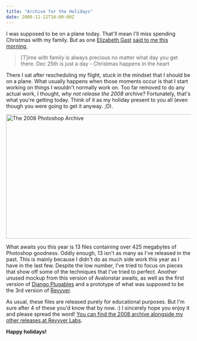 ```yaml
---
title: "Archive for the Holidays"
date: 2008-12-22T16:00:00Z
---
```


I was supposed to be on a plane today. That'll mean I'll miss spending Christmas with my family. But as one [Elizabeth Gast][1] [said to me this morning][2],

> [T]ime with family is always precious no matter what day you get there. Dec 25th is just a day - Christmas happens in the heart

There I sat after rescheduling my flight, stuck in the mindset that I should be on a plane. What usually happens when those moments occur is that I start working on things I wouldn't normally work on. Too far removed to do any actual work, I thought, *why not release the 2008 archive*? Fortunately, that's what you're getting today. Think of it as my holiday present to you all (even though you were going to get it anyway. ;D).

[<img src="http://farm4.static.flickr.com/3229/3129231287_a5b05398d3_o.png" width="620" height="340" alt="The 2008 Photoshop Archive" />][6]

What awaits you this year is 13 files containing over 425 megabytes of Photoshop goodness. Oddly enough, 13 isn't as many as I've released in the past. This is mainly because I didn't do as much side work this year as I have in the last few. Despite the low number, I've tried to focus on pieces that show off some of the techniques that I've tried to perfect. Another unused mockup from this version of Avalonstar awaits, as well as the first version of [Django Plugables][3] and a prototype of what was supposed to be the 3rd version of [Revyver][4].

As usual, these files are released purely for educational purposes. But I'm sure after 4 of these you'd know that by now. :) I sincerely hope you enjoy it and please spread the word! [You can find the 2008 archive alongside my other releases at Revyver Labs][5].

**Happy holidays!**

[1]: http://designbyfirgs.com/
[2]: http://twitter.com/Firgs/status/1072536187
[3]: http://djangoplugables.com/
[4]: http://revyver.com/
[5]: http://labs.revyver.com/
[6]: http://www.flickr.com/photos/avalonstar/3129231287/
